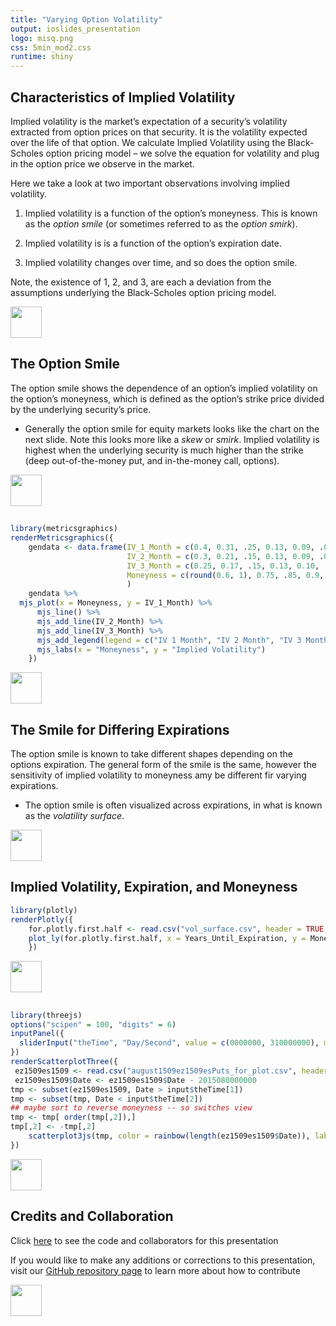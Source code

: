 ```yaml
---
title: "Varying Option Volatility"
output: ioslides_presentation
logo: misq.png
css: 5min_mod2.css
runtime: shiny
---
```


## Characteristics of Implied Volatility

Implied volatility is the market's expectation of a security's volatility extracted from option prices on that security.  It is the volatility expected over the life of that option.  We calculate Implied Volatility using the Black-Scholes option pricing model -- we solve the equation for volatility and plug in the option price we observe in the market.  

Here we take a look at two important observations involving implied volatility.

1. Implied volatility is a function of the option's moneyness.  This is known as the *option smile* (or sometimes referred to as the *option smirk*).

2. Implied volatility is is a function of the option's expiration date.  

3. Implied volatility changes over time, and so does the option smile. 

Note, the existence of 1, 2, and 3, are each a deviation from the assumptions underlying the Black-Scholes option pricing model. 

<div class="MIfooter"><img src="mi.png" style="height:50px;"></div> 

## The Option Smile

The option smile shows the dependence of an option's implied volatility on the option's moneyness, which is defined as the option's strike price divided by the underlying security's price.  

-  Generally the option smile for equity markets looks like the chart on the next slide. Note this looks more like a *skew* or *smirk*.  Implied volatility is highest when the underlying security is much higher than the strike (deep out-of-the-money put, and in-the-money call, options).  

<div class="MIfooter"><img src="mi.png" style="height:50px;"></div> 


##

```r
library(metricsgraphics)
renderMetricsgraphics({
    gendata <- data.frame(IV_1_Month = c(0.4, 0.31, .25, 0.13, 0.09, .05),
                          IV_2_Month = c(0.3, 0.21, .15, 0.13, 0.09, .08),
                          IV_3_Month = c(0.25, 0.17, .15, 0.13, 0.10, .09),
                          Moneyness = c(round(0.6, 1), 0.75, .85, 0.9, 1.05, 1.15)
                          )
    gendata %>%
  mjs_plot(x = Moneyness, y = IV_1_Month) %>%
      mjs_line() %>%
      mjs_add_line(IV_2_Month) %>%
      mjs_add_line(IV_3_Month) %>%
      mjs_add_legend(legend = c("IV 1 Month", "IV 2 Month", "IV 3 Month")) %>%
      mjs_labs(x = "Moneyness", y = "Implied Volatility")
    })

```

<div class="MIfooter"><img src="mi.png" style="height:50px;"></div> 

## The Smile for Differing Expirations

The option smile is known to take different shapes depending on the options expiration.  The general form of the smile is the same, however the sensitivity of implied volatility to moneyness amy be different fir varying expirations.  

-  The option smile is often visualized across expirations, in what is known as the *volatility surface*.  



<div class="MIfooter"><img src="mi.png" style="height:50px;"></div> 

## Implied Volatility, Expiration, and Moneyness

```r
library(plotly)
renderPlotly({
    for.plotly.first.half <- read.csv("vol_surface.csv", header = TRUE, stringsAsFactors = FALSE)
    plot_ly(for.plotly.first.half, x = Years_Until_Expiration, y = Moneyness, z = Implied_Volatility, color = Implied_Volatility, type = "scatter3d", mode = "markers")
    })
```
<div class="MIfooter"><img src="mi.png" style="height:50px;"></div> 

##

```r

library(threejs)
options("scipen" = 100, "digits" = 6)
inputPanel({
  sliderInput("theTime", "Day/Second", value = c(0000000, 310000000), min = 0000000, max = 3100000, animate = animationOptions(interval = 300), sep = "", step = 60)
})
renderScatterplotThree({
 ez1509es1509 <- read.csv("august1509ez1509esPuts_for_plot.csv", header = TRUE)[, -1]
 ez1509es1509$Date <- ez1509es1509$Date - 2015080000000
tmp <- subset(ez1509es1509, Date > input$theTime[1])
tmp <- subset(tmp, Date < input$theTime[2])
## maybe sort to reverse moneyness -- so switches view
tmp <- tmp[ order(tmp[,2]),]
tmp[,2] <- -tmp[,2]
    scatterplot3js(tmp, color = rainbow(length(ez1509es1509$Date)), labels = c("Time", "-Moneyness", "Implied Volatility"))
})
```

<div class="MIfooter"><img src="mi.png" style="height:50px;"></div> 




## Credits and Collaboration

Click [here](https://github.com/FinancialMarkets/5MinuteFinance/blob/master/Options/stochastic_vol/stoch_vol.Rmd) to see the code and collaborators for this presentation

If you would like to make any additions or corrections to this presentation, visit our [GitHub repository page](https://github.com/FinancialMarkets/5MinuteFinance#how-to-contribute) to learn more about how to contribute

<div class="MIfooter"><img src="mi.png" style="height:50px;"></div> 
